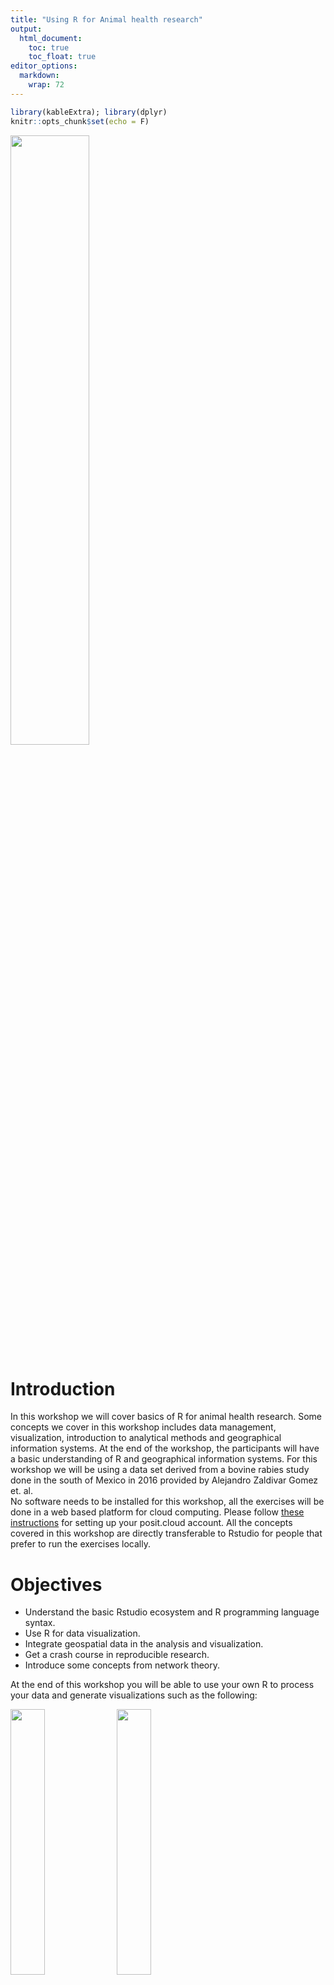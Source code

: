 ```yaml
---
title: "Using R for Animal health research"
output:
  html_document:
    toc: true
    toc_float: true
editor_options: 
  markdown: 
    wrap: 72
---
```


```r
library(kableExtra); library(dplyr)
knitr::opts_chunk$set(echo = F)
```


<img src="img/cadms-left.png" style="width:50%;position:center"/>

# Introduction

In this workshop we will cover basics of R for animal health research.
Some concepts we cover in this workshop includes data management,
visualization, introduction to analytical methods and geographical
information systems. At the end of the workshop, the participants will have a basic understanding of R and geographical information systems. For this workshop we will be using a data set derived from a bovine rabies study done in the south of Mexico in 2016 provided by Alejandro Zaldivar Gomez et. al.  
No software needs to be installed for this workshop, all the exercises will be done in a web based platform for cloud computing. Please follow [these instructions](0a_R_Intro.html) for setting up your posit.cloud account. All the concepts covered in this workshop are directly transferable to Rstudio for people that prefer to run the exercises locally.

# Objectives

-   Understand the basic Rstudio ecosystem and R programming language syntax.
-   Use R for data visualization.
-   Integrate geospatial data in the analysis and visualization.
-   Get a crash course in reproducible research.
-   Introduce some concepts from network theory.\
    
At the end of this workshop you will be able to use your own R to process your data and generate visualizations such as the following:

<img src="img/0_exampleMap.png" style="width:33%;position:left"/>
<img src="img/0_exBar.png" style="width:33%;position:center"/>
<img src="img/0_exNet.png" style="width:33%;position:right"/>

# Requisites

-   Laptop or desktop computer.\
-   A [posit.cloud](https://posit.cloud) account

<!-- ### Recommended reading -->

<!-- -   Martínez-López B, Perez AM, Sánchez-Vizcaíno JM. Social network -->

<!--     analysis. Review of general concepts and use in preventive -->

<!--     veterinary medicine. Transbound Emerg Dis. 2009 May;56(4):109-20. -->

<!--     doi: 10.1111/j.1865-1682.2009.01073.x. PMID: 19341388. -->

<!-- -   Enright J, Kao RR. Epidemics on dynamic networks. Epidemics. 2018 -->

<!--     Sep;24:88-97. doi: 10.1016/j.epidem.2018.04.003. Epub 2018 Apr 28. -->

<!--     PMID: 29907403. -->

<!-- -   Silk, M.J., Croft, D.P., Delahay, R.J., Hodgson, D.J., Weber, N., -->

<!--     Boots, M. and McDonald, R.A. (2017), The application of statistical -->

<!--     network models in disease research. Methods Ecol Evol, 8: 1026-1041. -->

<!--     <https://doi.org/10.1111/2041-210X.12770> -->

<!-- -   Farine, DR. When to choose dynamic vs. static social network -->

<!--     analysis. J Anim Ecol. 2018; 87: 128-- 138. -->

<!--     <https://doi.org/10.1111/1365-2656.12764> -->

------------------------------------------------------------------------

# Tentative schedule

```r
data.frame(
  Time = c('', '10:00-11:00', '11:00-11:45', '11:45-12:00', '12:00-13:00', '13:00-14:00', '14:00-15:00', '15:00-16:00', '16:00-17:00'),
  # D01 = c('Introduction to R', '', '', '', '', '', 'Intro to R studio and Markdown', 'R syntax and the tidyverse', 'Graphics in R'),
  D01 = cell_spec(
    c('Introduction to R', '', '', '', '', '', 'Intro to R studio and Markdown', 'R syntax and the tidyverse', 'Graphics in R'), 'html',
    link = c('', '', '', '', '', '','1a_Intro_RstudioMarkdown.html', '1b_RandTidyverse.html', '1c_GraphicsI.html')
  ),
  # D02 = c('Geographical Information systems','Introduction to geographical information systems', 'Vectors and rasters', 'Break', 'Manipulating spatial objects and projections', 'Lunch', 'Spatial statistics', 'Cartography', ''),
  D02 = cell_spec(
    c('Geographical Information systems','R syntax and the tidyverse', 'Graphics in R', 'Break', 'Vectors and rasters', 'Lunch', 'Manipulating spatial objects', 'Cartography', ''), 'html',
    link = c('', '1b_RandTidyverse.html', '1c_GraphicsI.html', '', '', '', '', '', '')
  ),
  D03 = c('Network Analysis','Intro to SNA', 'SNA in R', 'Break', 'Network visualization', 'Lunch', 'Bipartite Networks', 'Dynamic Networks', ''),
  # D03 = cell_spec(
  #   c('Network Analysis','Intro to SNA', 'SNA in R', 'Break', 'Network visualization', 'Lunch', 'Bipartite Networks', 'Dynamic Networks', ''),
  #   'html',
  #   link = c('', '', '3a_NetworkViz.html', '', '3a_NetworkViz.html', 'Lunch.html', '', '3c_DynamicNetworks.html', '')
  # ),
  D04 = c('Risk assessment', 'Case studies', 'Introduction to Risk assessment', 'Break', 'Risk assessment in R I', 'Lunch', 'Risk assessment in R I II', '', '')
  # D04 = cell_spec(
  #   c('Risk assessment', 'Case studies', 'Introduction to Risk assessment', 'Break', 'Risk assessment in R I', 'Lunch', 'Risk assessment in R I II', '', ''),
  #   'html',
  #   link = c('4a_RiskAssessment.html', '', '', '', '', '', '', '', '')
  # )
) %>%
  kbl("html", escape = FALSE, col.names = c('', 'Day 01', 'Day 02', 'Day 03', 'Day 04')) %>%
  kable_paper(full_width = F, lightable_options = c('hover')) %>%
  column_spec(1, bold = T, border_right = T) %>%
  column_spec(2, border_right = T) %>%
  column_spec(3, border_right = T) %>%
  column_spec(4, border_right = T) %>%
  row_spec(1, bold = T, extra_css = "border-bottom: 1px solid") %>%
  row_spec(c(4,6), background = "#F6F5FA", italic = T)
```


```r
# data.frame(
#   Time = c('', '9:00-10:00', '10:00-10:30', '10:30-10:50', '10:50-12:00', '12:00-13:00', '13:00-14:00', '14:00-14:20', '14:20-15:00'),
#   D01 = cell_spec(
#     c('Introduction to R and GIS', 'Introduction to R', 'R syntax and the tidyverse', 'Coffee break', 'Graphics in R', 'Lunch', 'Intro to vectors and Rasters', 'Coffee break', 'Spatial statistics and Cartography'), 'html', 
#     link = c('', '1a_Intro_RstudioMarkdown.html', '1b_RandTidyverse.html', '', '1c_GraphicsI.html', 'Lunch.html', '2a_VectorsRasters.html', '', '')
#   ),
#   D02 = cell_spec(
#     c('Network Analysis', 'Introduction to Social Network Analysis', 'Network analysis in R', 'Coffee break', 'Network visualization', 'Lunch', 'Bipartite Networks', 'Coffee break', 'Dynamic Networks'), 'html', 
#     link = c('', '', '3a_NetworkIntro.html', '', '3b_NetworkViz.html', 'Lunch.html', '', '', '3c_DynamicNetworks.html')
#   ),
#   D03 = cell_spec(
#     c('Risk Assessment', 'Case Studies', 'Introduction to Risk Assessment', 'Coffee break', 'Risk assessment in R I', 'Lunch', 'Feedback evaluation', 'Coffee break', 'Office Hours'), 'html', 
#     link = c('', '', '', '', '4a_RiskAssessment.html', 'Lunch.html', '', '', '')
#   )
# ) %>% 
#   kbl("html", escape = FALSE, col.names = c('', 'Day 01', 'Day 02', 'Day 03')) %>%
#   kable_paper(full_width = F, lightable_options = c('hover')) %>% 
#   column_spec(1, bold = T, border_right = T) %>% 
#   column_spec(2, border_right = T) %>% 
#   column_spec(3, border_right = T) %>% 
#   column_spec(4, border_right = T) %>% 
#   row_spec(1, bold = T, extra_css = "border-bottom: 1px solid") %>% 
#   row_spec(c(4,6, 8), background = "#F6F5FA", italic = T)
```


------------------------------------------------------------------------

## Data

The data used for this workshop is contained in the package `STNet`. To install `STNet` we need the package `devtools` and use the command `devtools::install_github("spablotemporal/STNet")`.

<!-- ------------------------------------------------------------------------ -->

## Links

-   [Shared
    folder](https://ucdavis.box.com/s/65bg7mu85kblruofbkf481ontvuw128e),
    we will use this folder to provide some workshop materials such as
    code, data, or other resources.
-   [R bloggers](https://www.r-bloggers.com), Website that shares tutorials and posts from different contributors.

<!-- # Post workshop survey -->

<!-- ICAHS -->

<!-- We would appreciate if you take a minute to fill a quick anonymous -->

<!-- survey for feedback. To go to the survey follow [THIS LINK](Survey.html) -->

<!-- https://forms.gle/2NLzs7vLYUdumYjT9 -->

<!-- NIFNAF -->

<!-- We would appreciate if you take a minute to fill a quick anonymous survey for feedback. To go to the survey follow [THIS LINK](https://ucdavis.co1.qualtrics.com/jfe/form/SV_40oI9hjyLzb4W0K) -->

------------------------------------------------------------------------

*This course has been developed with contributions from: [Jose Pablo
Gomez-Vazquez](https://www.spablo-temporal.network), [Jerome
Baron](https://www.researchgate.net/profile/Jerome-Baron-2?_iepl%5Bcontexts%5D%5B0%5D=searchReact&_iepl%5BinteractionType%5D=headerSearchResearcher&_iepl%5Bposition%5D=1&_iepl%5BrgKey%5D=AC%3A19976637&_iepl%5Bquery%5D=jerome%20baron&_sg%5B0%5D=h0qwByBH7jEA9pnkn57dm5DqgHcuF9RNJMTd-1Y79ltjmKk1-oUwMXIy0pcjRE2CnEYq1KdLptyRR6s54PsSQTvSojEvOpxGlpJjg6kuLhyfGh3pNjLchg.RUn0HdO-b7dyxeqozqlU1rJYELS8Vbv-3SOTmOVKfhG2vntyZ18MRQemx2xzjlKdofPhapNFbhW2HCVG1gGhtw&_sg%5B1%5D=LN6moeDNOP7fMtM7A31LTwZ9q27yotxpXtAgTlLmDlxFCvXSd6qjzytmLHphEk7feO7YsBVeJEbTHCewI-A.RUn0HdO-b7dyxeqozqlU1rJYELS8Vbv-3SOTmOVKfhG2vntyZ18MRQemx2xzjlKdofPhapNFbhW2HCVG1gGhtw&_sgd%5B2%20words%5D=1&_sgd%5B10-20%20characters%5D=1)
Alejandro Zaldivar, and [Beatriz
Martinez-Lopez](https://cadms.vetmed.ucdavis.edu/about/director).\
Feel free to use these training materials for your own research and
teaching. When using the materials we would appreciate using the proper
credits. If you would be interested in a training session, please
contact: [jpgo\@ucdavis.edu](mailto:jpgo@ucdavis.edu){.email}*

------------------------------------------------------------------------
